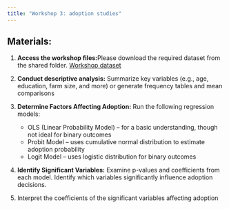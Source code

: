 ```yaml
---
title: "Workshop 3: adoption studies"
---
```


::: callout-note
## Materials:

1.  **Access the workshop files:**Please download the required dataset from the shared folder. [Workshop dataset](https://drive.google.com/drive/folders/1b3sTWCQk-0tKfQjEV8zdfQ-vrhP8rsID?usp=sharing)

2.  **Conduct descriptive analysis:** Summarize key variables (e.g., age, education, farm size, and more) or generate frequency tables and mean comparisons

3.  **Determine Factors Affecting Adoption:** Run the following regression models:

    -   OLS (Linear Probability Model) – for a basic understanding, though not ideal for binary outcomes
    -   Probit Model – uses cumulative normal distribution to estimate adoption probability
    -   Logit Model – uses logistic distribution for binary outcomes

4.  **Identify Significant Variables:** Examine p-values and coefficients from each model. Identify which variables significantly influence adoption decisions.

5.  Interpret the coefficients of the significant variables affecting adoption
:::
